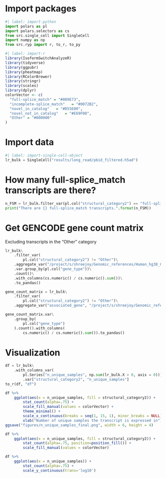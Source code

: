 # Import packages

```python
#| label: import-python
import polars as pl
import polars.selectors as cs
from src.single_cell import SingleCell
import numpy as np
from src.ryp import r, to_r, to_py
```

```r
#| label: import-r
library(IsoformSwitchAnalyzeR)
library(tidyverse)
library(ggpubr)
library(pheatmap)
library(RColorBrewer)
library(stringr)
library(scales)
library(dplyr)
colorVector <- c(
  "full-splice_match" = "#009E73",
  "incomplete-splice_match"   = "#0072B2",
  "novel_in_catalog"   = "#D55E00",
  "novel_not_in_catalog"   = "#E69F00",
  "Other" = "#000000"
)
```

# Import data

```python
#| label: import-single-cell-object
lr_bulk = SingleCell("results/long_read/pbid_filtered.h5ad")
```

# How many full-splice_match transcripts are there?

```python
n_FSM = lr_bulk.filter_var(pl.col("structural_category2") == "full-splice_match").shape[1]
print("There are {} full-splice_match transcripts.".format(n_FSM))
```

# Get GENCODE gene count matrix

Excluding transcripts in the "Other" category

```python
lr_bulk\
    .filter_var(
        pl.col("structural_category2") != "Other")\
    .aggregate_var("/project/s/shreejoy/Genomic_references/Human_hg38_Gencode_v39/gencode.v39.annotation.gtf")\
    .var.group_by(pl.col("gene_type"))\
    .count()\
    .with_columns(cs.numeric() / cs.numeric().sum())\
    .to_pandas()
```

```python
gene_count_matrix = lr_bulk\
    .filter_var(
        pl.col("structural_category2") != "Other")\
    .aggregate_var("associated_gene", "/project/s/shreejoy/Genomic_references/Human_hg38_Gencode_v39/gencode.v39.annotation.gtf")

gene_count_matrix.var\
    .group_by(
        pl.col("gene_type")
    ).count().with_columns(
        cs.numeric() / cs.numeric().sum()).to_pandas()
```

# Visualization

```python
df = lr_bulk\
    .with_columns_var(
        pl.Series("n_unique_samples", np.sum(lr_bulk.X > 0, axis = 0)))\
        .var["structural_category2", "n_unique_samples"]
to_r(df, "df")
```

```r
df %>%
    ggplot(aes(x = n_unique_samples, fill = structural_category2)) +
        stat_count(alpha=.75) +
        scale_fill_manual(values = colorVector) +
        theme_minimal() +
        scale_x_continuous(breaks = seq(1, 15, 1), minor_breaks = NULL) +
        xlab("Number of unique samples the transcript is expressed in")
ggsave("figures/n_unique_samples_final.png", width = 6, height = 4)    
```

```r
df %>%
    ggplot(aes(x = n_unique_samples, fill = structural_category2)) +
        stat_count(alpha=.75, position=position_fill()) +
        scale_fill_manual(values = colorVector)
```

```r
df %>%
    ggplot(aes(x = n_unique_samples)) +
        stat_count(alpha=.75) +
        scale_y_continuous(trans='log10')
```